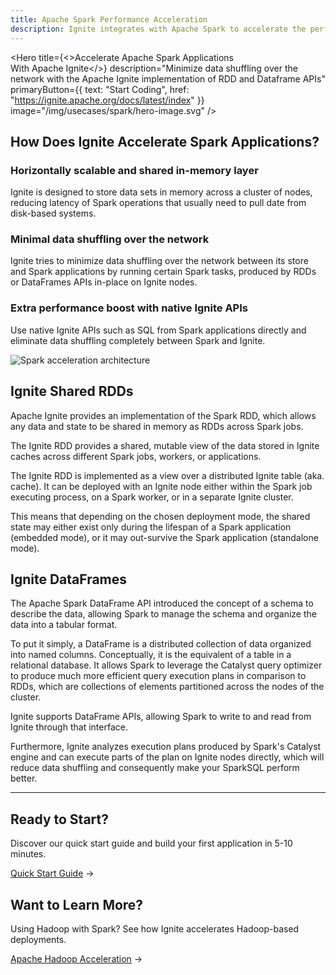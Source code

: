 ```yaml
---
title: Apache Spark Performance Acceleration
description: Ignite integrates with Apache Spark to accelerate the performance of Spark applications and APIs by keeping data in a shared in-memory cluster.
---
```



<Hero
  title={<>Accelerate Apache Spark Applications<br/><span className="hero-subtitle">With Apache Ignite</span></>}
  description="Minimize data shuffling over the network with the Apache Ignite implementation of RDD and Dataframe APIs"
  primaryButton={{
    text: "Start Coding",
    href: "https://ignite.apache.org/docs/latest/index"
  }}
  image="/img/usecases/spark/hero-image.svg"
/>

## How Does Ignite Accelerate Spark Applications?

<div className={styles.benefitsGrid}>
  <div className={styles.benefitItem}>
    <h3>Horizontally scalable and shared in-memory layer</h3>
    <p>Ignite is designed to store data sets in memory across a cluster of nodes, reducing latency of Spark operations that usually need to pull date from disk-based systems.</p>
  </div>

  <div className={styles.benefitItem}>
    <h3>Minimal data shuffling over the network</h3>
    <p>Ignite tries to minimize data shuffling over the network between its store and Spark applications by running certain Spark tasks, produced by RDDs or DataFrames APIs in-place on Ignite nodes.</p>
  </div>

  <div className={styles.benefitItem}>
    <h3>Extra performance boost with native Ignite APIs</h3>
    <p>Use native Ignite APIs such as SQL from Spark applications directly and eliminate data shuffling completely between Spark and Ignite.</p>
  </div>
</div>

<div className={styles.architectureImage}>
  <img src="/img/usecases/spark/image.svg" alt="Spark acceleration architecture" />
</div>

## Ignite Shared RDDs

Apache Ignite provides an implementation of the Spark RDD, which allows any data and state to be shared in memory as RDDs across Spark jobs.

The Ignite RDD provides a shared, mutable view of the data stored in Ignite caches across different Spark jobs, workers, or applications.

The Ignite RDD is implemented as a view over a distributed Ignite table (aka. cache). It can be deployed with an Ignite node either within the Spark job executing process, on a Spark worker, or in a separate Ignite cluster.

This means that depending on the chosen deployment mode, the shared state may either exist only during the lifespan of a Spark application (embedded mode), or it may out-survive the Spark application (standalone mode).

## Ignite DataFrames

The Apache Spark DataFrame API introduced the concept of a schema to describe the data, allowing Spark to manage the schema and organize the data into a tabular format.

To put it simply, a DataFrame is a distributed collection of data organized into named columns. Conceptually, it is the equivalent of a table in a relational database. It allows Spark to leverage the Catalyst query optimizer to produce much more efficient query execution plans in comparison to RDDs, which are collections of elements partitioned across the nodes of the cluster.

Ignite supports DataFrame APIs, allowing Spark to write to and read from Ignite through that interface.

Furthermore, Ignite analyzes execution plans produced by Spark's Catalyst engine and can execute parts of the plan on Ignite nodes directly, which will reduce data shuffling and consequently make your SparkSQL perform better.

---

## Ready to Start?

Discover our quick start guide and build your first application in 5-10 minutes.

[Quick Start Guide](https://ignite.apache.org/docs/latest/) →

## Want to Learn More?

Using Hadoop with Spark? See how Ignite accelerates Hadoop-based deployments.

[Apache Hadoop Acceleration](/use-cases/hadoop-acceleration) →
